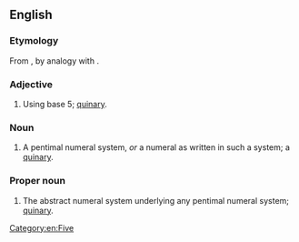 ==English==

===Etymology===
From {{term|pent-}}, by analogy with {{term|decimal}}.

===Adjective===
{{en-adj|-}}

# {{context|rare|of a positional numeral system}} Using base 5; [[quinary]].

===Noun===
{{en-noun}}

# {{context|rare}} A pentimal numeral system, ''or'' a numeral as written in such a system; a [[quinary]].

===Proper noun===
{{en-proper noun}}

# {{context|rare}} The abstract numeral system underlying any pentimal numeral system; [[quinary]].

[[Category:en:Five]]